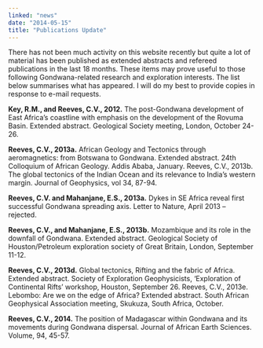 ```yaml
---
linked: "news"
date: "2014-05-15"
title: "Publications Update"
---
```


There has not been much activity on this website recently but quite a lot of
material has been  published as extended abstracts and refereed publications in
the last 18 months. These items may  prove useful to those following
Gondwana-related research and exploration interests. The list  below summarises
what has appeared. I will do my best to provide copies in response to e-mail
requests. 

<PublishDate />

__Key, R.M., and Reeves, C.V., 2012.__ The post-Gondwana development of East
Africa’s coastline  with emphasis on the development of the Rovuma Basin.
Extended abstract. Geological Society  meeting, London, October 24-26. 

__Reeves, C.V., 2013a.__ African Geology and Tectonics through aeromagnetics:
from Botswana to  Gondwana. Extended abstract. 24th Colloquium of African
Geology. Addis Ababa, January. Reeves, C.V., 2013b. The global tectonics of the
Indian Ocean and its relevance to India’s  western margin. Journal of
Geophysics, vol 34, 87-94. 

__Reeves, C.V. and Mahanjane, E.S., 2013a.__ Dykes in SE Africa reveal first
successful Gondwana  spreading axis. Letter to Nature, April 2013 – rejected. 

__Reeves, C.V., and Mahanjane, E.S., 2013b.__ Mozambique and its role in the
downfall of  Gondwana. Extended abstract. Geological Society of
Houston/Petroleum exploration society of  Great Britain, London, September
11-12. 

__Reeves, C.V., 2013d.__ Global tectonics, Rifting and the fabric of Africa.
Extended abstract. Society  of Exploration Geophysicists, ‘Exploration of
Continental Rifts’ workshop, Houston, September 26. Reeves, C.V., 2013e.
Lebombo: Are we on the edge of Africa? Extended abstract. South African
Geophysical Association meeting, Skukuza, South Africa, October. 

__Reeves, C.V., 2014.__ The position of Madagascar within Gondwana and its
movements during  Gondwana dispersal. Journal of African Earth Sciences. Volume,
94, 45-57.
